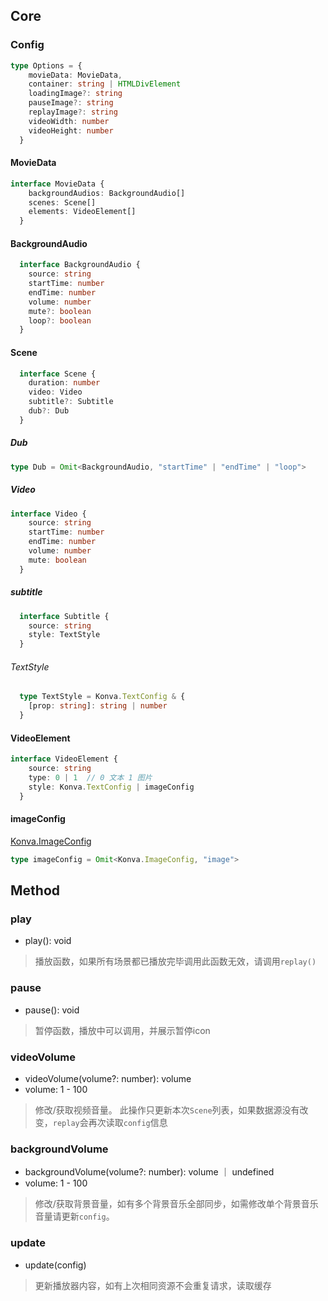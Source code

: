 ## Core
### Config
```ts
type Options = {
    movieData: MovieData,
    container: string | HTMLDivElement
    loadingImage?: string
    pauseImage?: string
    replayImage?: string
    videoWidth: number
    videoHeight: number
  }
```
#### MovieData

```ts
interface MovieData {
    backgroundAudios: BackgroundAudio[]
    scenes: Scene[]
    elements: VideoElement[]
  }
```

#### BackgroundAudio
```ts
  interface BackgroundAudio {
    source: string
    startTime: number
    endTime: number
    volume: number
    mute?: boolean
    loop?: boolean
  }
```
#### Scene

```ts
  interface Scene {
    duration: number
    video: Video
    subtitle?: Subtitle
    dub?: Dub
  }
```

##### Dub
```ts
type Dub = Omit<BackgroundAudio, "startTime" | "endTime" | "loop">
```
##### Video 
```ts
interface Video {
    source: string
    startTime: number
    endTime: number
    volume: number
    mute: boolean
  }
```

##### subtitle 
```ts
  interface Subtitle {
    source: string
    style: TextStyle
  }
```
###### TextStyle
```ts
  type TextStyle = Konva.TextConfig & {
    [prop: string]: string | number
  }
```


#### VideoElement
```ts
interface VideoElement {
    source: string
    type: 0 | 1  // 0 文本 1 图片
    style: Konva.TextConfig | imageConfig
  }
```
#### imageConfig
[Konva.ImageConfig](https://konvajs.org/api/Konva.Image.html)
```ts
type imageConfig = Omit<Konva.ImageConfig, "image">
```

## Method

### play
- play(): void
> 播放函数，如果所有场景都已播放完毕调用此函数无效，请调用`replay()`

### pause
- pause(): void
> 暂停函数，播放中可以调用，并展示暂停icon

### videoVolume
- videoVolume(volume?: number): volume
- volume: 1 - 100
> 修改/获取视频音量。 此操作只更新本次`Scene`列表，如果数据源没有改变，`replay`会再次读取`config`信息

### backgroundVolume
- backgroundVolume(volume?: number): volume ｜ undefined
- volume: 1 - 100
> 修改/获取背景音量，如有多个背景音乐全部同步，如需修改单个背景音乐音量请更新`config`。

### update
- update(config)
> 更新播放器内容，如有上次相同资源不会重复请求，读取缓存

